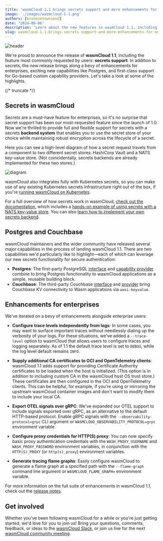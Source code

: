 ```yaml
---
title: 'wasmCloud 1.1 brings secrets support and more enhancements for enterprises'
image: './images/wasmcloud-1-1.png'
authors: [brooksmtownsend]
date: "2024-08-06"
description: 'Learn about the new features in wasmCloud 1.1, including secrets support.'
slug: wasmcloud-1.1-brings-secrets-support-and-more-enhancements-for-enterprises
---
```


![header](./images/wasmcloud-1-1.png)

We're proud to announce the release of **wasmCloud 1.1**, including the feature most commonly requested by users: **secrets support**. In addition to secrets, the new release brings along a bevy of enhancements for enterprises, exciting new capabilities like Postgres, and first-class support for Go-based custom capability providers. Let's take a look at some of the highlights.

{/* truncate */}

## Secrets in wasmCloud

Secrets are a must-have feature for enterprises, so it's no surprise that secret support has been our most-requested feature since the launch of 1.0. Now we're thrilled to provide full and flexible support for secrets with a secrets **backend system** that enables you to use the secret store of your choice while maintaining robust encryption across the lifecycle of a secret. 

Here you can see a high-level diagram of how a secret request travels from a component to two different secret stores: HashiCorp Vault and a NATS key-value store. (Not coincidentally, secrets backends are already implemented for these two stores.)  

![diagram](./images/secrets-diagram.png)

wasmCloud also integrates fully with Kubernetes secrets, so you can make use of any existing Kubernetes secrets infrastructure right out of the box, if you're [running wasmCloud on Kubernetes](/blog/how-to-run-webassembly-components-on-kubernetes-with-wasmcloud). 

For a full overview of how secrets work in wasmCloud, [check out the documentation](/docs/concepts/), which includes a [hands-on example of using secrets with a NATS key-value store](/docs/concepts/). You can also [learn how to implement your own secrets backend](/docs/concepts/).

## Postgres and Couchbase

wasmCloud maintainers and the wider community have released several major capabilities in the process of landing wasmCloud 1.1. There are two capabilities we'd particularly like to highlight&mdash;each of which can leverage our new secrets functionality for secure authentication:

* **Postgres**: The first-party PostgreSQL [interface](https://github.com/wasmCloud/wasmCloud/tree/main/wit/postgres) and [capability provider](https://github.com/wasmCloud/wasmCloud/pkgs/container/sqldb-postgres) combine to bring Postgres functionality to wasmCloud applications as a simple, reusable building block. 
* **Couchbase**: The third-party Couchbase [interface](https://github.com/couchbaselabs/wasmcloud-provider-couchbase/tree/main/wit/couchbase) and [provider](https://github.com/couchbaselabs/wasmcloud-provider-couchbase) bring Couchbase KV connectivity to Wasm applications via `wasi-keyvalue`.

## Enhancements for enterprises

We've iterated on a bevy of enhancements alongside enterprise users:

* **Configure trace levels independently from logs**: In some cases, you may want to surface important traces without needlessly dialing up the verbosity of your logs. For these situations, we've added a `--trace-level` option to wasmCloud that allows users to configure traces and logging separately. As of 1.1 the default trace level is set to `DEBUG`, while the log level default remains `INFO`.

* **Supply additional CA certificates to OCI and OpenTelemetry clients**: wasmCloud 1.1 adds support for providing Certificate Authority certificates to be loaded when the host is initialized. (This option is in addition to including custom CA in the wasmCloud host OS trust store.) These certificates are then configured in the OCI and OpenTelemetry clients. This can be helpful, for example, if you're using or mirroring the upstream wasmCloud container images and don't want to modify them to include your local CA.

* **Export OTEL signals over gRPC**: We've expanded our OTEL support to include signals exported over gRPC, as an alternative to the default HTTP-based protocol. Enable gRPC signals with the `--observability-protocol=grpc` CLI argument or `WASMCLOUD_OBSERVABILITY_PROTOCOL=grpc` environment variable.

* **Configure proxy credentials for HTTP(S) proxy**: You can now specify basic proxy authentication credentials with the `WASH_PROXY_USERNAME` and `WASH_PROXY_PASSWORD` environment variables, in conjunction with the `HTTP(S)_PROXY` (or `http(s)_proxy`) environment variables.

* **Generate tracing flame graphs**: Easily configure wasmCloud to generate a flame graph at a specified path with the `--flame-graph` command line argument or `WASMCLOUD_FLAME_GRAPH=` environment variable.

For more information on the full suite of enhancements in wasmCloud 1.1, check out the [release notes](https://github.com/wasmCloud/wasmCloud/releases/tag/v1.1.0).

## Get involved

Whether you've been following wasmCloud for a while or you're just getting started, we'd love for you to join us! Bring your questions, comments, feedback, or ideas to the [wasmCloud Slack](https://slack.wasmcloud.com/), or join us live for the next [wasmCloud community meeting](https://wasmcloud.com/community). 